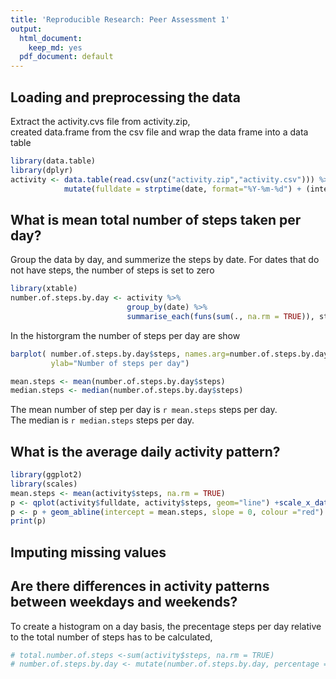 ```yaml
---
title: 'Reproducible Research: Peer Assessment 1'
output:
  html_document:
    keep_md: yes
  pdf_document: default
---
```


 
## Loading and preprocessing the data
Extract the activity.cvs file from activity.zip,  
created data.frame from the csv file and wrap the data frame into a data table
```r
library(data.table)
library(dplyr)
activity <- data.table(read.csv(unz("activity.zip","activity.csv"))) %>%
            mutate(fulldate = strptime(date, format="%Y-%m-%d") + (interval %/% 100) * 60 + interval %% 100)  
``` 

## What is mean total number of steps taken per day?
Group the data by day, and summerize the steps by date. 
For dates that do not have steps, the number of steps is set to zero
```r
library(xtable)
number.of.steps.by.day <- activity %>% 
                          group_by(date) %>% 
                          summarise_each(funs(sum(., na.rm = TRUE)), steps)
```                          

In the historgram the number of steps per day are show  
```r
barplot( number.of.steps.by.day$steps, names.arg=number.of.steps.by.day$date, 
         ylab="Number of steps per day")
```

```r
mean.steps <- mean(number.of.steps.by.day$steps)
median.steps <- median(number.of.steps.by.day$steps)
```
The mean number of step per day is `r mean.steps` steps per day.  
The median is `r median.steps` steps per day.


## What is the average daily activity pattern?
```r
library(ggplot2)
library(scales)
mean.steps <- mean(activity$steps, na.rm = TRUE)
p <- qplot(activity$fulldate, activity$steps, geom="line") +scale_x_datetime(breaks = date_breaks("10 days"))
p <- p + geom_abline(intercept = mean.steps, slope = 0, colour ="red")
print(p)
```

## Imputing missing values



## Are there differences in activity patterns between weekdays and weekends?









To create a histogram on a day basis, the precentage steps per day relative to the total number of steps has to be calculated, 
```r
# total.number.of.steps <-sum(activity$steps, na.rm = TRUE)
# number.of.steps.by.day <- mutate(number.of.steps.by.day, percentage = steps / total.number.of.steps * 100)
```



